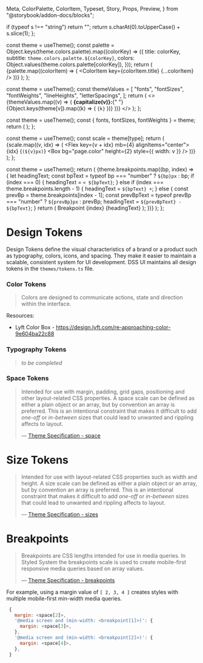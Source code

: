   Meta,
  ColorPalette,
  ColorItem,
  Typeset,
  Story,
  Props,
  Preview,
} from "@storybook/addon-docs/blocks";

<Meta title="Foundations/Design Tokens" />

  if (typeof s !== "string") return "";
  return s.charAt(0).toUpperCase() + s.slice(1);
};

  const theme = useTheme();
  const palette = Object.keys(theme.colors.palette).map((colorKey) => ({
    title: colorKey,
    subtitle: `theme.colors.palette.${colorKey}`,
    colors: Object.values(theme.colors.palette[colorKey]),
  }));
  return (
    <ColorPalette>
      {palette.map((colorItem) => (
        <ColorItem key={colorItem.title} {...colorItem} />
      ))}
    </ColorPalette>
  );
};

  const theme = useTheme();
  const themeValues = [
    "fonts",
    "fontSizes",
    "fontWeights",
    "lineHeights",
    "letterSpacings",
  ];
  return (
    <>
      {themeValues.map((v) => (
        <Text mb={2}>
          <strong>{capitalize(v)}:</strong>{" "}
          <span>
            {Object.keys(theme[v]).map((k) => (
              <code>{k}</code>
            ))}
          </span>
        </Text>
      ))}
      <TypographyPreview />
    </>
  );
};

  const theme = useTheme();
  const { fonts, fontSizes, fontWeights } = theme;
  return (
    <Typeset
      fontSizes={Object.values(fontSizes)}
      fontFamily={fonts.body}
      fontWeight={fontWeights.bold}
    />
  );
};

  const theme = useTheme();
  const scale = theme[type];
  return (
    <Box>
      {scale.map((v, idx) => (
        <Flex key={v + idx} mb={4} alignItems="center">
          <Text minWidth={4}>
            {idx} <Text as="span">{`(${v}px)`}</Text>
          </Text>
          <Box bg="page.color" height={2} style={{ width: v }} />
        </Flex>
      ))}
    </Box>
  );
};

  const theme = useTheme();
  return (
    <Box>
      {theme.breakpoints.map((bp, index) => {
        let headingText;
        const bpText = typeof bp === "number" ? `${bp}px` : bp;
        if (index === 0) {
          headingText = `< ${bpText}`;
        } else if (index === theme.breakpoints.length - 1) {
          headingText = `${bpText} +`;
        } else {
          const prevBp = theme.breakpoints[index - 1];
          const prevBpText =
            typeof prevBp === "number" ? `${prevBp}px` : prevBp;
          headingText = `${prevBpText} - ${bpText}`;
        }
        return (
          <Flex alignItems="center" justifyContent="space-between" mb={4}>
            <Text minWidth={4} mr={3}>
              Breakpoint {index}
            </Text>
            <Heading>{headingText}</Heading>
          </Flex>
        );
      })}
    </Box>
  );
};

# Design Tokens

Design Tokens define the visual characteristics of a brand or a product such as typography, colors, icons, and spacing. They make it easier to maintain a scalable, consistent system for UI development. DSS UI maintains all design tokens in the `themes/tokens.ts` file.

### Color Tokens

> Colors are designed to communicate actions, state and direction within the interface.

<Preview withSource="none">
  <Story name="Colors">
    <Palette />
  </Story>
</Preview>

Resources:

- Lyft Color Box - https://design.lyft.com/re-approaching-color-9e604ba22c88

### Typography Tokens

> _to be completed_

<Story name="Typography">
  <Typography />
</Story>

### Space Tokens

> Intended for use with margin, padding, grid gaps, positioning and other layout-related CSS properties. A space scale can be defined as either a plain object or an array, but by convention an array is preferred. This is an intentional constraint that makes it difficult to add _one-off_ or _in-between_ sizes that could lead to unwanted and rippling affects to layout.
>
> — [Theme Specification - space](https://styled-system.com/theme-specification#space)

<Preview withSource="none">
  <Story name="Space">
    <Layout type="space" />
  </Story>
</Preview>

# Size Tokens

> Intended for use with layout-related CSS properties such as width and height. A size scale can be defined as either a plain object or an array, but by convention an array is preferred. This is an intentional constraint that makes it difficult to add _one-off_ or _in-between_ sizes that could lead to unwanted and rippling affects to layout.
>
> — [Theme Specification - sizes](https://styled-system.com/table#layout)

<Preview withSource="none">
  <Story name="Size">
    <Layout type="sizes" />
  </Story>
</Preview>

# Breakpoints

> Breakpoints are CSS lengths intended for use in media queries. In Styled System the breakpoints scale is used to create mobile-first responsive media queries based on array values.
>
> — [Theme Specification - breakpoints](https://styled-system.com/theme-specification/#breakpoints)

<Preview withSource="none">
  <Story name="Breakpoints">
    <Breakpoints />
  </Story>
</Preview>

For example, using a margin value of `[ 2, 3, 4 ]` creates styles with multiple mobile-first min-width media queries.

```js
 {
   margin: <space[2]>,
   '@media screen and (min-width: <breakpoint[1]>)': {
     margin: <space[3]>,
   },
   '@media screen and (min-width: <breakpoint[2]>)': {
     margin: <space[4]>,
   },
 }
```

